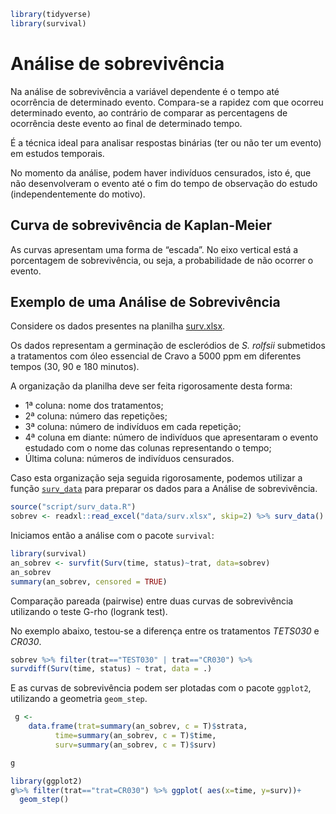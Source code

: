 ```r
library(tidyverse)
library(survival)
```



# Análise de sobrevivência {#surv}

Na análise de sobrevivência a variável dependente é o tempo até ocorrência de determinado evento. Compara-se a rapidez com que ocorreu determinado evento, ao contrário de comparar as percentagens de ocorrência deste evento ao final de determinado tempo.

É a técnica ideal para analisar respostas binárias (ter ou não ter um evento) em estudos temporais.


No momento da análise, podem haver indivíduos censurados, isto é, que não desenvolveram o evento até o fim do tempo de observação do estudo (independentemente do motivo).

## Curva de sobrevivência de Kaplan-Meier

As curvas apresentam uma forma de “escada”. No eixo vertical está a porcentagem de sobrevivência, ou seja, a probabilidade de não ocorrer o evento.




## Exemplo de uma Análise de Sobrevivência

Considere os dados presentes na planilha [surv.xlsx](data/surv.xlsx).

Os dados representam a germinação de escleródios de *S. rolfsii* submetidos a tratamentos com óleo essencial de Cravo a 5000 ppm em diferentes tempos (30, 90 e 180 minutos).

A organização da planilha deve ser feita rigorosamente desta forma:
 
 * 1ª coluna: nome dos tratamentos;
 * 2ª coluna: número das repetições;
 * 3ª coluna: número de indivíduos em cada repetição;
 * 4ª coluna em diante: número de indivíduos que apresentaram o evento estudado com o nome das colunas representando o tempo;
 * Última coluna: números de indivíduos censurados.

Caso esta organização seja seguida rigorosamente, podemos utilizar a função [`surv_data`](script/surv_data.R) para preparar os dados para a Análise de sobrevivência.


```r
source("script/surv_data.R")
sobrev <- readxl::read_excel("data/surv.xlsx", skip=2) %>% surv_data()
```


Iniciamos então a análise com o pacote `survival`:

```r
library(survival)
an_sobrev <- survfit(Surv(time, status)~trat, data=sobrev)
an_sobrev
summary(an_sobrev, censored = TRUE)
```

Comparação pareada (pairwise) entre duas curvas de sobrevivência utilizando o teste G-rho (logrank test).

No exemplo abaixo, testou-se a diferença entre os tratamentos *TETS030* e *CR030*.


```r
sobrev %>% filter(trat=="TEST030" | trat=="CR030") %>% 
survdiff(Surv(time, status) ~ trat, data = .)
```

E as curvas de sobrevivência podem ser plotadas com o pacote `ggplot2`, utilizando a geometria `geom_step`.


```r

 g <-
    data.frame(trat=summary(an_sobrev, c = T)$strata,
          time=summary(an_sobrev, c = T)$time,
          surv=summary(an_sobrev, c = T)$surv)

g

library(ggplot2)
g%>% filter(trat=="trat=CR030") %>% ggplot( aes(x=time, y=surv))+
  geom_step()
```

